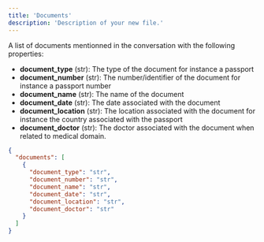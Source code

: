 ```yaml
---
title: 'Documents'
description: 'Description of your new file.'
---
```


A list of documents mentionned in the conversation with the following properties:

- **document_type** (str): The type of the document for instance a passport
- **document_number** (str): The number/identifier of the document for instance a passport number
- **document_name** (str): The name of the document
- **document_date** (str): The date associated with the document
- **document_location** (str): The location associated with the document for instance the country associated with the passport
- **document_doctor** (str): The doctor associated with the document when related to medical domain.

```json result
{
  "documents": [
    {
      "document_type": "str",
      "document_number": "str",
      "document_name": "str",
      "document_date": "str",
      "document_location": "str",
      "document_doctor": "str"
    }
  ]
}
```
